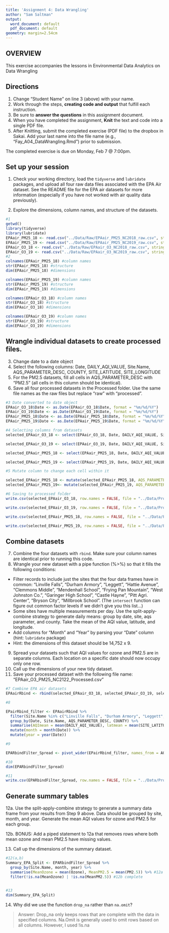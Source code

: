 ```yaml
---
title: 'Assignment 4: Data Wrangling'
author: "Sam Saltman"
output:
  word_document: default
  pdf_document: default
geometry: margin=2.54cm
---
```


## OVERVIEW

This exercise accompanies the lessons in Environmental Data Analytics on Data Wrangling 

## Directions
1. Change "Student Name" on line 3 (above) with your name.
2. Work through the steps, **creating code and output** that fulfill each instruction.
3. Be sure to **answer the questions** in this assignment document.
4. When you have completed the assignment, **Knit** the text and code into a single PDF file.
5. After Knitting, submit the completed exercise (PDF file) to the dropbox in Sakai. Add your last name into the file name (e.g., "Fay_A04_DataWrangling.Rmd") prior to submission.

The completed exercise is due on Monday, Feb 7 @ 7:00pm.

## Set up your session 
1. Check your working directory, load the `tidyverse` and `lubridate` packages, and upload all four raw data files associated with the EPA Air dataset. See the README file for the EPA air datasets for more information (especially if you have not worked with air quality data previously). 

2. Explore the dimensions, column names, and structure of the datasets. 

```r
#1
getwd()
library(tidyverse)
library(lubridate)
EPAair_PM25_18 <- read.csv("../Data/Raw/EPAair_PM25_NC2018_raw.csv", stringsAsFactors = TRUE)
EPAair_PM25_19 <- read.csv("../Data/Raw/EPAair_PM25_NC2019_raw.csv", stringsAsFactors = TRUE)
EPAair_O3_18 <- read.csv("../Data/Raw/EPAair_O3_NC2018_raw.csv", stringsAsFactors = TRUE)
EPAair_O3_19 <- read.csv("../Data/Raw/EPAair_O3_NC2019_raw.csv", stringsAsFactors = TRUE)
#2
colnames(EPAair_PM25_18) #column names
str(EPAair_PM25_18) #structure
dim(EPAair_PM25_18) #dimensions

colnames(EPAair_PM25_19) #column names
str(EPAair_PM25_19) #structure
dim(EPAair_PM25_19) #dimensions

colnames(EPAair_O3_18) #column names
str(EPAair_O3_18) #structure
dim(EPAair_O3_18) #dimensions

colnames(EPAair_O3_19) #column names
str(EPAair_O3_19) #structure
dim(EPAair_O3_19) #dimensions
```

## Wrangle individual datasets to create processed files.
3. Change date to a date object
4. Select the following columns: Date, DAILY_AQI_VALUE, Site.Name, AQS_PARAMETER_DESC, COUNTY, SITE_LATITUDE, SITE_LONGITUDE
5. For the PM2.5 datasets, fill all cells in AQS_PARAMETER_DESC with "PM2.5" (all cells in this column should be identical).
6. Save all four processed datasets in the Processed folder. Use the same file names as the raw files but replace "raw" with "processed".

```r
#3 Date converted to date object
EPAair_O3_18$Date <- as.Date(EPAair_O3_18$Date, format = "%m/%d/%Y")
EPAair_O3_19$Date <- as.Date(EPAair_O3_19$Date, format = "%m/%d/%Y")
EPAair_PM25_18$Date <- as.Date(EPAair_PM25_18$Date, format = "%m/%d/%Y")
EPAair_PM25_19$Date <- as.Date(EPAair_PM25_19$Date, format = "%m/%d/%Y")

#4 Selecting columns from datasets
selected_EPAair_O3_18 <- select(EPAair_O3_18, Date, DAILY_AQI_VALUE, Site.Name, AQS_PARAMETER_DESC, COUNTY, SITE_LATITUDE, SITE_LONGITUDE)

selected_EPAair_O3_19 <- select(EPAair_O3_19, Date, DAILY_AQI_VALUE, Site.Name, AQS_PARAMETER_DESC, COUNTY, SITE_LATITUDE, SITE_LONGITUDE)

selected_EPAair_PM25_18 <- select(EPAair_PM25_18, Date, DAILY_AQI_VALUE, Site.Name, AQS_PARAMETER_DESC, COUNTY, SITE_LATITUDE, SITE_LONGITUDE)

selected_EPAair_PM25_19 <- select(EPAair_PM25_19, Date, DAILY_AQI_VALUE, Site.Name, AQS_PARAMETER_DESC, COUNTY, SITE_LATITUDE, SITE_LONGITUDE)

#5 Mutate column to change each cell within it

selected_EPAair_PM25_18 <- mutate(selected_EPAair_PM25_18, AQS_PARAMETER_DESC = "PM2.5")
selected_EPAair_PM25_19<- mutate(selected_EPAair_PM25_19, AQS_PARAMETER_DESC = "PM2.5")

#6 Saving to processed folder
write.csv(selected_EPAair_O3_18, row.names = FALSE, file = "../Data/Processed/EPAair_O3_NC2018_processed.csv") 

write.csv(selected_EPAair_O3_19, row.names = FALSE, file = "../Data/Processed/EPAair_O3_NC2019_processed.csv") 

write.csv(selected_EPAair_PM25_18, row.names = FALSE, file = "../Data/Processed/EPAair_PM25_NC2018_processed.csv")

write.csv(selected_EPAair_PM25_19, row.names = FALSE, file = "../Data/Processed/EPAair_PM25_NC2019_processed.csv")


```


## Combine datasets
7. Combine the four datasets with `rbind`. Make sure your column names are identical prior to running this code. 
8. Wrangle your new dataset with a pipe function (%>%) so that it fills the following conditions: 

* Filter records to include just the sites that the four data frames have in common: "Linville Falls", "Durham Armory", "Leggett", "Hattie Avenue", "Clemmons Middle", "Mendenhall School", "Frying Pan Mountain", "West Johnston Co.", "Garinger High School", "Castle Hayne", "Pitt Agri. Center", "Bryson City", "Millbrook School". (The `intersect` function can figure out common factor levels if we didn't give you this list...)
* Some sites have multiple measurements per day. Use the split-apply-combine strategy to generate daily means: group by date, site, aqs parameter, and county. Take the mean of the AQI value, latitude, and longitude.
* Add columns for "Month" and "Year" by parsing your "Date" column (hint: `lubridate` package)
* Hint: the dimensions of this dataset should be 14,752 x 9.

9. Spread your datasets such that AQI values for ozone and PM2.5 are in separate columns. Each location on a specific date should now occupy only one row.
10. Call up the dimensions of your new tidy dataset.
11. Save your processed dataset with the following file name: "EPAair_O3_PM25_NC2122_Processed.csv"

```r
#7 Combine EPA air datasets
EPAairRbind <- rbind(selected_EPAair_O3_18, selected_EPAair_O3_19, selected_EPAair_PM25_18, selected_EPAair_PM25_19)

#8 

EPairRbind_filter <- EPAairRbind %>%
  filter(Site.Name %in% c("Linville Falls", "Durham Armory", "Leggett", "Hattie Avenue", "Clemmons Middle", "Mendenhall School", "Frying Pan Mountain", "West Johnston Co.", "Garinger High School", "Castle Hayne", "Pitt Agri. Center", "Bryson City", "Millbrook School")) %>%
  group_by(Date, Site.Name, AQS_PARAMETER_DESC, COUNTY) %>%
  summarise(AQImean = mean(DAILY_AQI_VALUE), latmean = mean(SITE_LATITUDE), longmean = mean(SITE_LONGITUDE)) %>%
  mutate(month = month(Date)) %>%
  mutate(year = year(Date)) 

#9 

EPARbindFilter_Spread <- pivot_wider(EPairRbind_filter, names_from = AQS_PARAMETER_DESC, values_from = AQImean)

#10
dim(EPARbindFilter_Spread)

#11
write.csv(EPARbindFilter_Spread, row.names = FALSE, file = "../Data/Processed/EPAair_O3_PM25_NC2122_Processed.csv")
```


## Generate summary tables
12a. Use the split-apply-combine strategy to generate a summary data frame from your results from Step 9 above. Data should be grouped by site, month, and year. Generate the mean AQI values for ozone and PM2.5 for each group. 

12b. BONUS: Add a piped statement to 12a that removes rows where both mean ozone and mean PM2.5 have missing values. 

13. Call up the dimensions of the summary dataset.


```r
#12(a,b)
Summary_EPA_Split <- EPARbindFilter_Spread %>%
  group_by(Site.Name, month, year) %>%
  summarise(MeanOzone = mean(Ozone), MeanPM2.5 = mean(PM2.5)) %>% #12a complete
  filter(!is.na(MeanOzone) | !is.na(MeanPM2.5)) #12b complete
  

#13
dim(Summary_EPA_Split)
```

14. Why did we use the function `drop_na` rather than `na.omit`?

> Answer: Drop_na only keeps rows that are complete with the data in specified columns. Na.Omit is generally used to omit rows based on all columns. However, I used !is.na 
